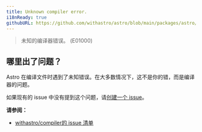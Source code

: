 ```yaml
---
title: Unknown compiler error.
i18nReady: true
githubURL: https://github.com/withastro/astro/blob/main/packages/astro/src/core/errors/errors-data.ts
---
```


<DontEditWarning />


> 未知的编译器错误。 (E01000)

## 哪里出了问题？
Astro 在编译文件时遇到了未知错误。在大多数情况下，这不是你的错，而是编译器的问题。

如果现有的 issue 中没有提到这个问题，请[创建一个 issue](https://astro.build/issues/compiler)。

**请参阅：**
-  [withastro/compiler的 issue 清单](https://astro.build/issues/compiler)